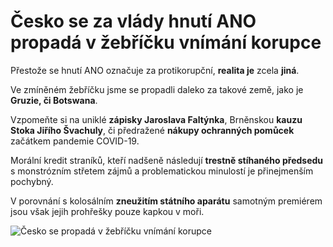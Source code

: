 # Česko se za vlády hnutí ANO propadá v žebříčku **vnímání korupce**

Přestože se hnutí ANO označuje za protikorupční, **realita je** zcela **jiná**.

Ve zmíněném žebříčku jsme se propadli daleko za takové země, jako je **Gruzie, či Botswana**.

Vzpomeňte si na uniklé **zápisky Jaroslava Faltýnka**, Brněnskou **kauzu Stoka Jiřího Švachuly**, či předražené **nákupy ochranných pomůcek** začátkem pandemie COVID-19.

Morální kredit straníků, kteří nadšeně následují **trestně stíhaného předsedu** s monstrózním střetem zájmů a problematickou minulostí je přinejmenším pochybný.

V porovnání s kolosálním **zneužitím státního aparátu** samotným premiérem jsou však jejih prohřešky pouze kapkou v moři.

![Česko se propadá v žebříčku vnímání korupce](../../images/korupce.jpg)
